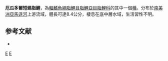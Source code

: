 {{Speciesbox 
| taxon = Brachychalcinus nummus
| image = Brachychalcinus nummus.JPG
| status = NE
| status_system = IUCN3.1
| authority =  [[Böhlke|Böhlke]], 1958
| synonyms = 
}}
'''厄瓜多爾短蜴脂鯉'''，為[[輻鰭魚綱|輻鰭魚綱]][[脂鯉目|脂鯉目]][[脂鯉亞目|脂鯉亞目]][[脂鯉科|脂鯉科]]的其中一個[[種|種]]。分布於[[南美洲|南美洲]][[亞馬遜河|亞馬遜河]]上游流域，體長可達8.4公分，棲息在底中層水域，生活習性不明。

==参考文献==
{{refbegin}}
*{{FishBase_species|genus=Brachychalcinus|species=nummus|year=2014|month=1}}
{{refend}}
{{Taxonbar|from=Q6417052}}

[[Category:短蜴脂鯉屬|E]]
[[Category:1958年描述的鱼类|E]]


{{魚類小作品}}
